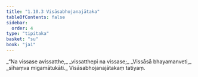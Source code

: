 ```yaml
---
title: "1.10.3 Visāsabhojanajātaka"
tableOfContents: false
sidebar:
  order: 4
type: "tipitaka"
basket: "su"
book: "ja1"
---
```



<DynamicBreadcrumb />

<Division number="93" book="ja1" bookNo="22" page="22">

<Paragraph number="206" type="verses" book="ja1">
_“Na vissase avissatthe,_  
_vissatthepi na vissase;_  
_Vissāsā bhayamanveti,_  
_sīhaṃva migamātukāti._  


</Paragraph>
</Division>

<Paragraph number="207" type="center" book="ja1">
Visāsabhojanajātakaṃ tatiyaṃ.
</Paragraph>